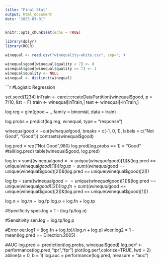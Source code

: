 ```yaml
---
title: "Final Stat"
output: html_document
date: "2023-03-01"
---
```


```r
knitr::opts_chunk$set(echo = TRUE)
```

```r
library(dplyr)
library(ROCR)

winequal <- read.csv("winequality-white.csv", sep=';')

winequal$good[winequal$quality < 7] <- 0
winequal$good[winequal$quality >= 7] <- 1
winequal$quality <- NULL
winequal <- distinct(winequal)
```

```r
#Logistic Regression

set.seed(1234)
inTrain <- caret::createDataPartition(winequal$good, p = 7/10, list = F)
train <- winequal[inTrain,]
test <- winequal[-inTrain,]

log.reg = glm(good ~ ., family = binomial, data = train)

log.probs = predict(log.reg, winequal, type = "response")

winequal$good <- cut(winequal$good, breaks = c(-1, 0, 1), labels = c("Not Good", "Good"))
contrasts(winequal$good)

log.pred = rep("Not Good",980)
log.pred[log.probs == 1] = "Good"
#tail(log.pred)
table(winequal$good, log.pred)


log.tn = sum((winequal$good == unique(winequal$good)[1])&(log.pred == unique(winequal$good)[1]))
log.tp = sum((winequal$good == unique(winequal$good)[2])&(log.pred == unique(winequal$good)[2]))

log.fp = sum((winequal$good == unique(winequal$good)[1])&(log.pred == unique(winequal$good)[2]))
log.fn = sum((winequal$good == unique(winequal$good)[2])&(log.pred == unique(winequal$good)[1]))

log.n = log.tn + log.fp
log.p = log.fn + log.tp

#Specificity
spec.log  = 1 - (log.fp/log.n)

#Sensitivity
sen.log   = log.tp/log.p

#Error
oer.log1  = (log.fn + log.fp)/(log.n + log.p)
#oer.log2  = 1 - mean(log.pred == Direction.2005)

#AUC
log.pred <- prediction(log.probs, winequal$good) 
log.perf <- performance(log.pred,"tpr","fpr")
plot(log.perf,colorize=TRUE, lwd = 2)
abline(a = 0, b = 1) 
log.auc = performance(log.pred, measure = "auc")
